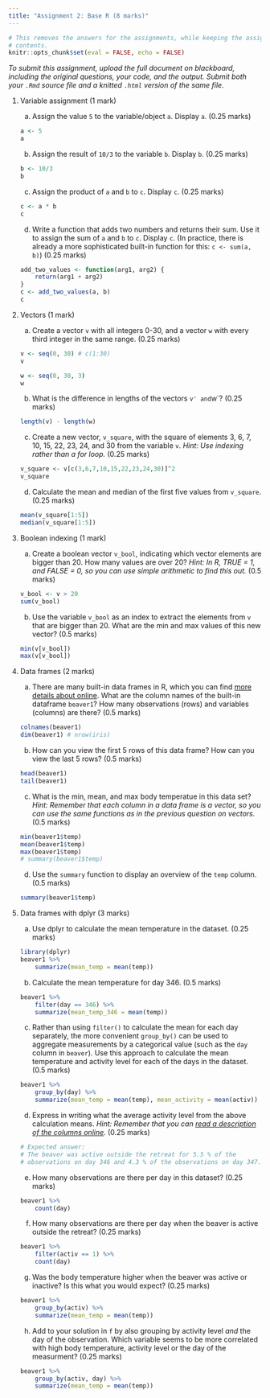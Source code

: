 ```yaml
---
title: "Assignment 2: Base R (8 marks)"
---
```


```r
# This removes the answers for the assignments, while keeping the assignment
# contents.
knitr::opts_chunk$set(eval = FALSE, echo = FALSE)
```

*To submit this assignment, upload the full document on blackboard, including
the original questions, your code, and the output. Submit both your `.Rmd`
source file and a knitted `.html` version of the same file.*


1. Variable assignment (1 mark)

    a. Assign the value `5` to the variable/object `a`. Display `a`. (0.25
    marks)

    ```r
    a <- 5
    a
    ```

    b. Assign the result of `10/3` to the variable `b`. Display `b`. (0.25
    marks)

    ```r
    b <- 10/3
    b
    ```

    c. Assign the product of `a` and `b` to `c`. Display `c`. (0.25 marks)

    ```r
    c <- a * b
    c
    ```

    d. Write a function that adds two numbers and returns their sum. Use it to
    assign the sum of `a` and `b` to `c`. Display `c`. (In practice, there is
    already a more sophisticated built-in function for this: `c <- sum(a, b)`)
    (0.25 marks)

    ```r
    add_two_values <- function(arg1, arg2) {
        return(arg1 + arg2)
    }
    c <- add_two_values(a, b)
    c
    ```

2. Vectors (1 mark)

    a. Create a vector `v` with all integers 0-30, and a vector `w` with every
    third integer in the same range. (0.25 marks)

    ```r
    v <- seq(0, 30) # c(1:30)
    v

    w <- seq(0, 30, 3)
    w
    ```

    b. What is the difference in lengths of the vectors `v' and `w`? (0.25
    marks)

    ```r
    length(v) - length(w)
    ```

    c. Create a new vector, `v_square`, with the square of elements 3, 6, 7,
    10, 15, 22, 23, 24, and 30 from the variable `v`. _Hint: Use indexing rather
    than a for loop._ (0.25 marks)

    ```r
    v_square <- v[c(3,6,7,10,15,22,23,24,30)]^2
    v_square
    ```

    d. Calculate the mean and median of the first five values from `v_square`.
    (0.25 marks)

    ```r
    mean(v_square[1:5])
    median(v_square[1:5])
    ```

3. Boolean indexing (1 mark)

    a. Create a boolean vector `v_bool`, indicating which vector elements are
    bigger than 20. How many values are over 20? _Hint: In R, TRUE = 1, and
    FALSE = 0, so you can use simple arithmetic to find this out._ (0.5 marks)

    ```r
    v_bool <- v > 20
    sum(v_bool)
    ```

    b. Use the variable `v_bool` as an index to extract the elements from `v`
    that are bigger than 20. What are the min and max values of this new
    vector? (0.5 marks)

    ```r
    min(v[v_bool])
    max(v[v_bool])
    ```

4. Data frames (2 marks)

    a. There are many built-in data frames in R, which you can find [more
    details about
    online](https://stat.ethz.ch/R-manual/R-devel/library/datasets/html/00Index.html).
    What are the column names of the built-in dataframe `beaver1`? How many
    observations (rows) and variables (columns) are there? (0.5 marks)

    ```r
    colnames(beaver1)
    dim(beaver1) # nrow(iris)
    ```

    b. How can you view the first 5 rows of this data frame? How can you view
    the last 5 rows? (0.5 marks)

    ```r
    head(beaver1)
    tail(beaver1)
    ```

    c. What is the min, mean, and max body temperatue in this data set? _Hint:
    Remember that each column in a data frame is a vector, so you can use the
    same functions as in the previous question on vectors._ (0.5 marks)

    ```r
    min(beaver1$temp)
    mean(beaver1$temp)
    max(beaver1$temp)
    # summary(beaver1$temp)
    ```

    d. Use the `summary` function to display an overview of the `temp` column.
    (0.5 marks)

    ```r
    summary(beaver1$temp)
    ```

5. Data frames with dplyr (3 marks)

    a. Use dplyr to calculate the mean temperature in the dataset. (0.25 marks)

    ```r
    library(dplyr)
    beaver1 %>%
        summarize(mean_temp = mean(temp))
    ```

    b. Calculate the mean temperature for day 346. (0.5 marks)

    ```r
    beaver1 %>%
        filter(day == 346) %>%
        summarize(mean_temp_346 = mean(temp))
    ```

    c. Rather than using `filter()` to calculate the mean for each day
    separately, the more convenient `group_by()` can be used to aggregate
    measurements by a categorical value (such as the `day` column in `beaver`).
    Use this approach to calculate the mean temperature and activity level for
    each of the days in the dataset. (0.5 marks)

    ```r
    beaver1 %>%
        group_by(day) %>%
        summarize(mean_temp = mean(temp), mean_activity = mean(activ))
    ```

    d. Express in writing what the average activity level from the above
    calculation means. _Hint: Remember that you can [read a description of the
    columns
    online](https://stat.ethz.ch/R-manual/R-devel/library/datasets/html/00Index.html)._
    (0.25 marks)

    ```r
    # Expected answer:
    # The beaver was active outside the retreat for 5.5 % of the
    # observations on day 346 and 4.3 % of the observations on day 347.
    ```

    e. How many observations are there per day in this dataset? (0.25 marks)

    ```r
    beaver1 %>%
        count(day)
    ```

    f. How many observations are there per day when the beaver is active
    outside the retreat? (0.25 marks)

    ```r
    beaver1 %>%
        filter(activ == 1) %>%
        count(day)
    ```

    g. Was the body temperature higher when the beaver was active or inactive?
    Is this what you would expect? (0.25 marks)

    ```r
    beaver1 %>%
        group_by(activ) %>%
        summarize(mean_temp = mean(temp))
    ```

    h. Add to your solution in `f` by also grouping by activity level *and* the
    day of the observation. Which variable seems to be more correlated with
    high body temperature, activity level or the day of the measurment? (0.25
    marks)

    ```r
    beaver1 %>%
        group_by(activ, day) %>%
        summarize(mean_temp = mean(temp))
    ```
